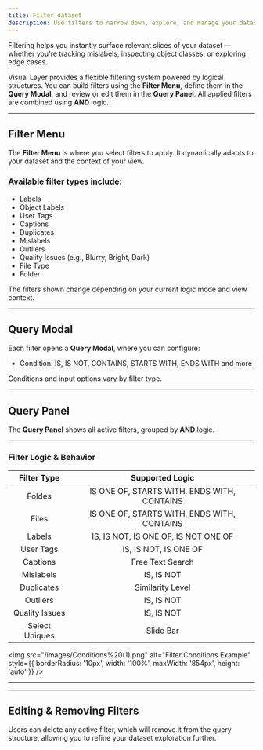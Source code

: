 ```yaml
---
title: Filter dataset
description: Use filters to narrow down, explore, and manage your dataset more effectively. 
---
```


<Card title="How this Helps" icon="lightbulb"> 
  Filtering helps you instantly surface relevant slices of your dataset — whether you're tracking mislabels, inspecting object classes, or exploring edge cases. 
</Card>

Visual Layer provides a flexible filtering system powered by logical structures. You can build filters using the **Filter Menu**, define them in the **Query Modal**, and review or edit them in the **Query Panel**. All applied filters are combined using **AND** logic.

---

## Filter Menu

The **Filter Menu** is where you select filters to apply. It dynamically adapts to your dataset and the context of your view.

### Available filter types include:

- Labels  
- Object Labels  
- User Tags  
- Captions  
- Duplicates  
- Mislabels  
- Outliers  
- Quality Issues (e.g., Blurry, Bright, Dark)  
- File Type  
- Folder  

<Note>
The filters shown change depending on your current logic mode and view context.
</Note>

---

## Query Modal

Each filter opens a **Query Modal**, where you can configure:

- Condition: IS, IS NOT, CONTAINS, STARTS WITH, ENDS WITH and more  

<Note>
Conditions and input options vary by filter type.
</Note>

---

## Query Panel

The **Query Panel** shows all active filters, grouped by **AND** logic.

---

### Filter Logic & Behavior

| <strong>Filter Type</strong>  | <strong>Supported Logic</strong>          |
|:--------------------------------------------------------:|:--------------------------------------------------------------------:|
| Foldes                        | IS ONE OF, STARTS WITH, ENDS WITH, CONTAINS|
| Files                         | IS ONE OF, STARTS WITH, ENDS WITH, CONTAINS|
| Labels                        | IS, IS NOT, IS ONE OF, IS NOT ONE OF      |
| User Tags                     | IS, IS NOT, IS ONE OF                     |
| Captions                      | Free Text Search                          |
| Mislabels                     | IS, IS NOT                                | 
| Duplicates                    | Similarity Level                          |
| Outliers                      | IS, IS NOT                                |
| Quality Issues                | IS, IS NOT                                | 
| Select Uniques                | Slide Bar                          | 

<img 
  src="/images/Conditions%20(1).png" 
  alt="Filter Conditions Example" 
  style={{ borderRadius: '10px', width: '100%', maxWidth: '854px', height: 'auto' }} 
/>

---

<Accordion title="Foldes & Files">
  
</Accordion>

<Accordion title="Labels">
  
</Accordion>

<Accordion title="User Tags">
  
</Accordion>

<Accordion title="Mislabels & Qutliers">
  
</Accordion>

<Accordion title="Duplicates">
  
</Accordion>

<Accordion title="Quality Issues">
  
</Accordion>


<Accordion title="Select Uniques">
  
</Accordion>

---

## Editing & Removing Filters

Users can delete any active filter, which will remove it from the query structure, allowing you to refine your dataset exploration further.
